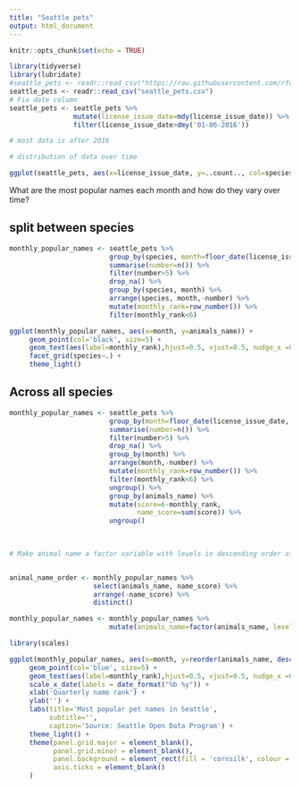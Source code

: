 ```yaml
---
title: "Seattle pets"
output: html_document
---
```


```r
knitr::opts_chunk$set(echo = TRUE)
```


```r
library(tidyverse)
library(lubridate)
#seattle_pets <- readr::read_csv("https://raw.githubusercontent.com/rfordatascience/tidytuesday/master/data/2019/2019-03-26/seattle_pets.csv")
seattle_pets <- readr::read_csv("seattle_pets.csv")
# Fix date column
seattle_pets <- seattle_pets %>%
                mutate(license_issue_date=mdy(license_issue_date)) %>%
                filter(license_issue_date>dmy('01-06-2016'))

# most data is after 2016
```

```r
# distribution of data over time

ggplot(seattle_pets, aes(x=license_issue_date, y=..count.., col=species)) +geom_line(stat='bin', bins=50)
```


What are the most popular names each month and how do they vary over time?

## split between species

```r
monthly_popular_names <- seattle_pets %>%
                         group_by(species, month=floor_date(license_issue_date, "quarter"), animals_name) %>%
                         summarise(number=n()) %>%
                         filter(number>5) %>%
                         drop_na() %>%
                         group_by(species, month) %>%
                         arrange(species, month,-number) %>%
                         mutate(monthly_rank=row_number()) %>%
                         filter(monthly_rank<6)


```


```r
ggplot(monthly_popular_names, aes(x=month, y=animals_name)) + 
     geom_point(col='black', size=5) +
     geom_text(aes(label=monthly_rank),hjust=0.5, vjust=0.5, nudge_x =0, size=3, col='white') +
     facet_grid(species~.) + 
     theme_light()
```



## Across all species


```r
monthly_popular_names <- seattle_pets %>%
                         group_by(month=floor_date(license_issue_date, "quarter"), animals_name) %>%
                         summarise(number=n()) %>%
                         filter(number>5) %>%
                         drop_na() %>%
                         group_by(month) %>%
                         arrange(month,-number) %>%
                         mutate(monthly_rank=row_number()) %>%
                         filter(monthly_rank<6) %>%
                         ungroup() %>%
                         group_by(animals_name) %>%
                         mutate(score=6-monthly_rank,
                                name_score=sum(score)) %>%
                         ungroup()
                      

                          
# Make animal name a factor variable with levels in descending order of name_score


animal_name_order <- monthly_popular_names %>%
                     select(animals_name, name_score) %>%
                     arrange(-name_score) %>%
                     distinct() 

monthly_popular_names <- monthly_popular_names %>%
                         mutate(animals_name=factor(animals_name, levels = animal_name_order$animals_name))

```


```r
library(scales)

ggplot(monthly_popular_names, aes(x=month, y=reorder(animals_name, desc(animals_name)))) + 
     geom_point(col='blue', size=5) +
     geom_text(aes(label=monthly_rank),hjust=0.5, vjust=0.5, nudge_x =0, size=3, col='white') +
     scale_x_date(labels = date_format("%b %y")) +
     xlab('Quarterly name rank') +
     ylab('') +
     labs(title='Most popular pet names in Seattle',
          subtitle='',
          caption='Source: Seattle Open Data Program') +
     theme_light() +
     theme(panel.grid.major = element_blank(), 
           panel.grid.minor = element_blank(),
           panel.background = element_rect(fill = 'cornsilk', colour = 'cornsilk'),
           axis.ticks = element_blank()
     )
```
